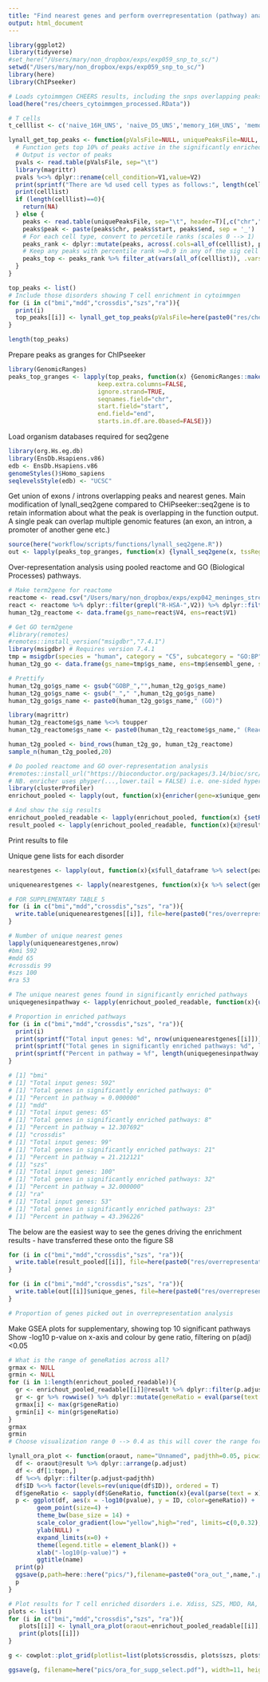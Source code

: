 ```yaml
---
title: "Find nearest genes and perform overrepresentation (pathway) analysis"
output: html_document
---
```


```r
library(ggplot2)
library(tidyverse)
#set_here("/Users/mary/non_dropbox/exps/exp059_snp_to_sc/")
setwd("/Users/mary/non_dropbox/exps/exp059_snp_to_sc/")
library(here)
library(ChIPseeker)

# Loads cytoimmgen CHEERS results, including the snps overlapping peaks 
load(here("res/cheers_cytoimmgen_processed.RData"))

# T cells
t_celllist <- c('naive_16H_UNS', 'naive_D5_UNS','memory_16H_UNS', 'memory_D5_UNS',  'naive_16H_TH0', 'naive_16H_TH1', 'naive_16H_TH2', 'naive_16H_TH17', 'naive_16H_ITREG', 'naive_16H_IL10', 'naive_16H_IL21', 'naive_16H_IL27', 'naive_16H_IFNB', 'naive_16H_TNFA', 'naive_D5_TH0',  'naive_D5_TH1', 'naive_D5_TH2', 'naive_D5_TH17', 'naive_D5_ITREG', 'naive_D5_IL10', 'naive_D5_IL21', 'naive_D5_IL27', 'naive_D5_IFNB', 'naive_D5_TNFA', 'memory_16H_TH0', 'memory_16H_TH1', 'memory_16H_TH2', 'memory_16H_TH17', 'memory_16H_ITREG', 'memory_16H_IL10', 'memory_16H_IL21', 'memory_16H_IL27', 'memory_16H_IFNB', 'memory_16H_TNFA', 'memory_D5_TH0', 'memory_D5_TH1', 'memory_D5_TH2', 'memory_D5_TH17', 'memory_D5_ITREG', 'memory_D5_IL10', 'memory_D5_IL21', 'memory_D5_IL27', 'memory_D5_IFNB', 'memory_D5_TNFA')

lynall_get_top_peaks <- function(pValsFile=NULL, uniquePeaksFile=NULL, celllist=NULL){
  # Function gets top 10% of peaks active in the significantly enriched cell subsets (Bonferroni p<0.05)
  # Output is vector of peaks
  pvals <- read.table(pValsFile, sep="\t")
  library(magrittr)
  pvals %<>% dplyr::rename(cell_condition=V1,value=V2)
  print(sprintf("There are %d used cell types as follows:", length(celllist))) 
  print(celllist)
  if (length(celllist)==0){
    return(NA)
  } else {
    peaks <- read.table(uniquePeaksFile, sep="\t", header=T)[,c("chr","start","end",celllist)]
    peaks$peak <- paste(peaks$chr, peaks$start, peaks$end, sep = '_')
    # For each cell type, convert to percetile ranks (scales 0 --> 1)
    peaks_rank <- dplyr::mutate(peaks, across(.cols=all_of(celllist), percent_rank))
    # Keep any peaks with percentile rank >=0.9 in any of the sig cell types
    peaks_top <- peaks_rank %>% filter_at(vars(all_of(celllist)), .vars_predicate = any_vars(. >= 0.9)) %>% dplyr::arrange(peak)
  }
}

top_peaks <- list()
# Include those disorders showing T cell enrichment in cytoimmgen
for (i in c("bmi","mdd","crossdis","szs","ra")){
  print(i)
  top_peaks[[i]] <- lynall_get_top_peaks(pValsFile=here(paste0("res/cheersout_500/",i,"_cytoimmgen_H3K27ac_disease_enrichment_pValues.txt")), uniquePeaksFile=here(paste0("res/cheersout_500/",i,"_cytoimmgen_H3K27ac_uniquePeaks.txt")), celllist=t_celllist)
}

length(top_peaks)

```

Prepare peaks as granges for ChIPseeker
```r

library(GenomicRanges)
peaks_top_granges <- lapply(top_peaks, function(x) {GenomicRanges::makeGRangesFromDataFrame(x,
                         keep.extra.columns=FALSE,
                         ignore.strand=TRUE,
                         seqnames.field="chr",
                         start.field="start",
                         end.field="end",
                         starts.in.df.are.0based=FALSE)})

```

Load organism databases required for seq2gene
```r

library(org.Hs.eg.db)
library(EnsDb.Hsapiens.v86) 
edb <- EnsDb.Hsapiens.v86
genomeStyles()$Homo_sapiens
seqlevelsStyle(edb) <- "UCSC"

```

Get union of exons / introns overlapping peaks and nearest genes. Main modification of lynall_seq2gene compared to CHiPseeker::seq2gene is to retain information about what the peak is overlapping in the function output. A single peak can overlap multiple genomic features (an exon, an intron, a promoter of another gene etc.)
```r

source(here("workflow/scripts/functions/lynall_seq2gene.R"))
out <- lapply(peaks_top_granges, function(x) {lynall_seq2gene(x, tssRegion = c(-3000, 3000), flankDistance = 10000, TxDb=edb, sameStrand = FALSE)})

```

Over-representation analysis using pooled reactome and GO (Biological Processes) pathways.

```r

# Make term2gene for reactome
reactome <- read.csv("/Users/mary/non_dropbox/exps/exp042_meninges_stress_dropseq/data/raw/reactome_download/Ensembl2Reactome_All_Levels.txt", sep="\t", header=F)
react <- reactome %>% dplyr::filter(grepl("R-HSA-",V2)) %>% dplyr::filter(grepl("ENSG",V1)) 
human_t2g_reactome <- data.frame(gs_name=react$V4, ens=react$V1)

# Get GO term2gene
#library(remotes)
#remotes::install_version("msigdbr","7.4.1")
library(msigdbr) # Requires version 7.4.1
tmp = msigdbr(species = "human", category = "C5", subcategory = "GO:BP")
human_t2g_go <- data.frame(gs_name=tmp$gs_name, ens=tmp$ensembl_gene, symbol=tmp$human_gene_symbol)

# Prettify
human_t2g_go$gs_name <- gsub("GOBP_","",human_t2g_go$gs_name)
human_t2g_go$gs_name <- gsub("_"," ",human_t2g_go$gs_name)
human_t2g_go$gs_name <- paste0(human_t2g_go$gs_name," (GO)")

library(magrittr)
human_t2g_reactome$gs_name %<>% toupper
human_t2g_reactome$gs_name <- paste0(human_t2g_reactome$gs_name," (Reactome)")

human_t2g_pooled <- bind_rows(human_t2g_go, human_t2g_reactome)
sample_n(human_t2g_pooled,20)

# Do pooled reactome and GO over-representation analysis
#remotes::install_url("https://bioconductor.org/packages/3.14/bioc/src/contrib/clusterProfiler_4.2.2.tar.gz")
# NB. enricher uses phyper(...,lower.tail = FALSE) i.e. one-sided hypergeometric test
library(clusterProfiler)
enrichout_pooled <- lapply(out, function(x){enricher(gene=x$unique_genes,minGSSize = 10, maxGSSize = 500, TERM2GENE = human_t2g_pooled)})

# And show the sig results
enrichout_pooled_readable <- lapply(enrichout_pooled, function(x) {setReadable(x, 'org.Hs.eg.db', 'ENSEMBL')})
result_pooled <- lapply(enrichout_pooled_readable, function(x){x@result[x@result$p.adjust<0.05,c("p.adjust", "geneID","Count")]})

```

Print results to file

Unique gene lists for each disorder
```r

nearestgenes <- lapply(out, function(x){x$full_dataframe %>% select(peak_location, gene, symbol, overlap_type)})

uniquenearestgenes <- lapply(nearestgenes, function(x){x %>% select(gene,symbol) %>% distinct()})

# FOR SUPPLEMENTARY TABLE 5
for (i in c("bmi","mdd","crossdis","szs", "ra")){
  write.table(uniquenearestgenes[[i]], file=here(paste0("res/overrepresentation_tcells_uniquenearestgenes_",i,".tsv")), row.names = F, quote=F, sep="\t")
}

# Number of unique nearest genes
lapply(uniquenearestgenes,nrow)
#bmi 592
#mdd 65
#crossdis 99
#szs 100
#ra 53

# The unique nearest genes found in significantly enriched pathways 
uniquegenesinpathway <- lapply(enrichout_pooled_readable, function(x){unique(strsplit(paste(x[,"geneID"],collapse="/"),"/")[[1]])}) 

# Proportion in enriched pathways
for (i in c("bmi","mdd","crossdis","szs", "ra")){
  print(i)
  print(sprintf("Total input genes: %d", nrow(uniquenearestgenes[[i]])))
  print(sprintf("Total genes in significantly enriched pathways: %d", length(uniquegenesinpathway[[i]])))
  print(sprintf("Percent in pathway = %f", length(uniquegenesinpathway[[i]])/nrow(uniquenearestgenes[[i]])*100))
}

# [1] "bmi"
# [1] "Total input genes: 592"
# [1] "Total genes in significantly enriched pathways: 0"
# [1] "Percent in pathway = 0.000000"
# [1] "mdd"
# [1] "Total input genes: 65"
# [1] "Total genes in significantly enriched pathways: 8"
# [1] "Percent in pathway = 12.307692"
# [1] "crossdis"
# [1] "Total input genes: 99"
# [1] "Total genes in significantly enriched pathways: 21"
# [1] "Percent in pathway = 21.212121"
# [1] "szs"
# [1] "Total input genes: 100"
# [1] "Total genes in significantly enriched pathways: 32"
# [1] "Percent in pathway = 32.000000"
# [1] "ra"
# [1] "Total input genes: 53"
# [1] "Total genes in significantly enriched pathways: 23"
# [1] "Percent in pathway = 43.396226"

```

The below are the easiest way to see the genes driving the enrichment results - have transferred these onto the figure S8
```r
for (i in c("bmi","mdd","crossdis","szs", "ra")){
  write.table(result_pooled[[i]], file=here(paste0("res/overrepresentation_tcells_",i,".tsv")), row.names = T, quote=F, sep="\t")
}

for (i in c("bmi","mdd","crossdis","szs", "ra")){
  write.table(out[[i]]$unique_genes, file=here(paste0("res/overrepresentation_tcells_uniquegenes_",i,".tsv")), row.names = F, col.names=T, quote=F, sep="\t")
}

# Proportion of genes picked out in overrepresentation analysis

```

Make GSEA plots for supplementary, showing top 10 significant pathways
Show -log10 p-value on x-axis and colour by gene ratio, filtering on p(adj)<0.05
```r

# What is the range of geneRatios across all?
grmax <- NULL
grmin <- NULL
for (i in 1:length(enrichout_pooled_readable)){
  gr <- enrichout_pooled_readable[[i]]@result %>% dplyr::filter(p.adjust<0.05) 
  gr <- gr %>% rowwise() %>% dplyr::mutate(geneRatio = eval(parse(text = GeneRatio)))
  grmax[i] <- max(gr$geneRatio)
  grmin[i] <- min(gr$geneRatio)
}
grmax
grmin
# Choose visualization range 0 --> 0.4 as this will cover the range for all disorders

lynall_ora_plot <- function(oraout, name="Unnamed", padjthh=0.05, picwidth=15, topn=10){
  df <- oraout@result %>% dplyr::arrange(p.adjust)
  df <- df[1:topn,]
  df %<>% dplyr::filter(p.adjust<padjthh) 
  df$ID %<>% factor(levels=rev(unique(df$ID)), ordered = T)
  df$geneRatio <- sapply(df$GeneRatio, function(x){eval(parse(text = x))})
  p <- ggplot(df, aes(x = -log10(pvalue), y = ID, color=geneRatio)) + 
        geom_point(size=4) + 
        theme_bw(base_size = 14) +
        scale_color_gradient(low="yellow",high="red", limits=c(0,0.32), breaks=c(0,0.1,0.2,0.3)) +
        ylab(NULL) +
        expand_limits(x=0) +
        theme(legend.title = element_blank()) +
        xlab("-log10(p-value)") +
        ggtitle(name)
  print(p)
  ggsave(p,path=here::here("pics/"),filename=paste0("ora_out_",name,".pdf"),width=picwidth,height=(2+nrow(df)*0.11))
  p
}

# Plot results for T cell enriched disorders i.e. Xdiss, SZS, MDD, RA, BMI. Nil sig for BMI so not shown
plots <- list()
for (i in c("bmi","mdd","crossdis","szs", "ra")){
   plots[[i]] <- lynall_ora_plot(oraout=enrichout_pooled_readable[[i]], name=i, padjthh=0.05, picwidth=10, topn=10)
   print(plots[[i]])
}

g <- cowplot::plot_grid(plotlist=list(plots$crossdis, plots$szs, plots$mdd, plots$ra), ncol=1, align="v", rel_heights=c(1,1,0.45,1))

ggsave(g, filename=here("pics/ora_for_supp_select.pdf"), width=11, height=12)
```


